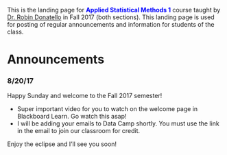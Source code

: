 
This is the landing page for <span style="color:blue">**Applied Statistical Methods 1**</span> course taught by [Dr. Robin Donatello](www.norcalbiostat.com)  in Fall 2017 (both sections). This landing page is used for posting of regular announcements and information for students of the class. 


# Announcements

### 8/20/17

Happy Sunday and welcome to the Fall 2017 semester! 

* Super important video for you to watch on the welcome page in Blackboard Learn. Go watch this asap!
* I will be adding your emails to Data Camp shortly. You must use the link in the email to join our classroom for credit. 

Enjoy the eclipse and I'll see you soon!


